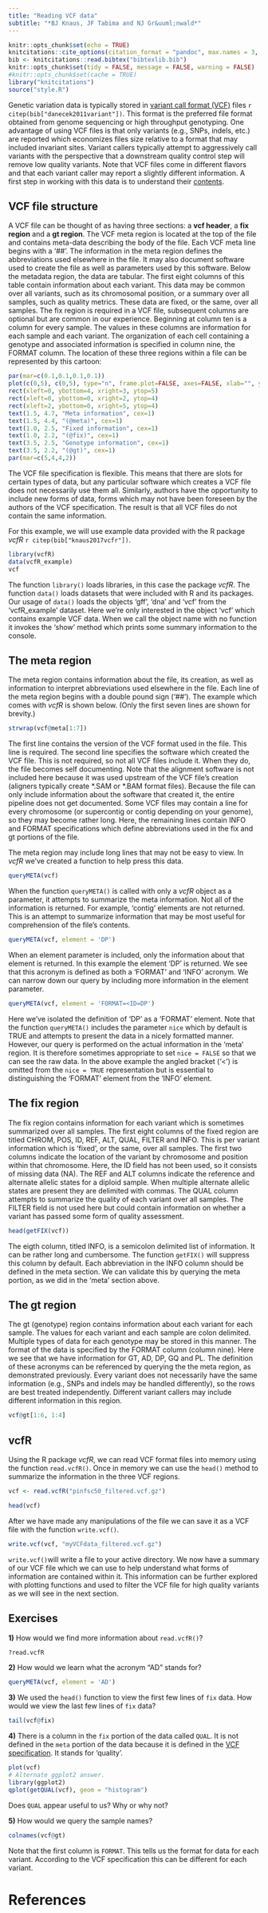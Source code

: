 ```yaml
---
title: "Reading VCF data"
subtitle: "*BJ Knaus, JF Tabima and NJ Gr&uuml;nwald*"
---
```



```r
knitr::opts_chunk$set(echo = TRUE)
knitcitations::cite_options(citation_format = "pandoc", max.names = 3, style = "html", hyperlink = "to.doc")
bib <- knitcitations::read.bibtex("bibtexlib.bib")
knitr::opts_chunk$set(tidy = FALSE, message = FALSE, warning = FALSE)
#knitr::opts_chunk$set(cache = TRUE)
library("knitcitations")
source("style.R")
```


Genetic variation data is typically stored in [variant call format (VCF)](http://samtools.github.io/hts-specs/ "VCF format at hts-specs") files `r citep(bib["danecek2011variant"])`.
This format is the preferred file format obtained from genome sequencing or high throughput genotyping.
One advantage of using VCF files is that only variants (e.g., SNPs, indels, etc.) are reported which economizes files size relative to a format that may included invariant sites.
Variant callers typically attempt to aggressively call variants with the perspective that a downstream quality control step will remove low quality variants.
Note that VCF files come in different flavors and that each variant caller may report a slightly different information.
A first step in working with this data is to understand their [contents](http://vcftools.sourceforge.net/VCF-poster.pdf).

## VCF file structure

A VCF file can be thought of as having three sections: a **vcf header**, a **fix region** and a **gt region**.
The VCF meta region is located at the top of the file and contains meta-data describing the body of the file.
Each VCF meta line begins with a '##'.
The information in the meta region defines the abbreviations used elsewhere in the file.
It may also document software used to create the file as well as parameters used by this software.
Below the metadata region, the data are tabular.
The first eight columns of this table contain information about each variant.
This data may be common over all variants, such as its chromosomal position, or a summary over all samples, such as quality metrics.
These data are fixed, or the same, over all samples.
The fix region is required in a VCF file, subsequent columns are optional but are common in our experience.
Beginning at column ten is a column for every sample.
The values in these columns are information for each sample and each variant.
The organization of each cell containing a genotype and associated information is specified in column nine, the FORMAT column.
The location of these three regions within a file can be represented by this cartoon:


```r
par(mar=c(0.1,0.1,0.1,0.1))
plot(c(0,5), c(0,5), type="n", frame.plot=FALSE, axes=FALSE, xlab="", ylab="")
rect(xleft=0, ybottom=4, xright=3, ytop=5)
rect(xleft=0, ybottom=0, xright=2, ytop=4)
rect(xleft=2, ybottom=0, xright=5, ytop=4)
text(1.5, 4.7, "Meta information", cex=1)
text(1.5, 4.4, "(@meta)", cex=1)
text(1.0, 2.5, "Fixed information", cex=1)
text(1.0, 2.2, "(@fix)", cex=1)
text(3.5, 2.5, "Genotype information", cex=1)
text(3.5, 2.2, "(@gt)", cex=1)
par(mar=c(5,4,4,2))
```


The VCF file specification is flexible.
This means that there are slots for certain types of data, but any particular software which creates a VCF file does not necessarily use them all.
Similarly, authors have the opportunity to include new forms of data, forms which may not have been foreseen by the authors of the VCF specification.
The result is that all VCF files do not contain the same information.


For this example, we will use example data provided with the R package *vcfR* `r citep(bib["knaus2017vcfr"])`.


```r
library(vcfR)
data(vcfR_example)
vcf
```


The function `library()` loads libraries, in this case the package *vcfR*.
The function `data()` loads datasets that were included with R and its packages.
Our usage of `data()` loads the objects 'gff', 'dna' and 'vcf' from the 'vcfR_example' dataset.
Here we're only interested in the object 'vcf' which contains example VCF data.
When we call the object name with no function it invokes the 'show' method which prints some summary information to the console.


## The meta region


The meta region contains information about the file, its creation, as well as information to interpret abbreviations used elsewhere in the file.
Each line of the meta region begins with a double pound sign ('##').
The example which comes with *vcfR* is shown below.
(Only the first seven lines are shown for brevity.)


```r
strwrap(vcf@meta[1:7])
```


The first line contains the version of the VCF format used in the file.
This line is required.
The second line specifies the software which created the VCF file.
This is not required, so not all VCF files include it.
When they do, the file becomes self documenting.
Note that the alignment software is not included here because it was used upstream of the VCF file's creation (aligners typically create \*.SAM or \*.BAM format files).
Because the file can only include information about the software that created it, the entire pipeline does not get documented.
Some VCF files may contain a line for every chromosome (or supercontig or contig depending on your genome), so they may become rather long.
Here, the remaining lines contain INFO and FORMAT specifications which define abbreviations used in the fix and gt portions of the file.


The meta region may include long lines that may not be easy to view.
In *vcfR* we've created a function to help press this data.


```r
queryMETA(vcf)
```


When the function `queryMETA()` is called with only a *vcfR* object as a parameter, it attempts to summarize the meta information.
Not all of the information is returned.
For example, 'contig' elements are not returned.
This is an attempt to summarize information that may be most useful for comprehension of the file's contents.


```r
queryMETA(vcf, element = 'DP')
```


When an element parameter is included, only the information about that element is returned.
In this example the element 'DP' is returned.
We see that this acronym is defined as both a 'FORMAT' and 'INFO' acronym.
We can narrow down our query by including more information in the element parameter.


```r
queryMETA(vcf, element = 'FORMAT=<ID=DP')
```


Here we've isolated the definition of 'DP' as a 'FORMAT' element.
Note that the function `queryMETA()` includes the parameter `nice` which by default is TRUE and attempts to present the data in a nicely formatted manner.
However, our query is performed on the actual information in the 'meta' region.
It is therefore sometimes appropriate to set `nice = FALSE` so that we can see the raw data.
In the above example the angled bracket ('<') is omitted from the `nice = TRUE` representation but is essential to distinguishing the 'FORMAT' element from the 'INFO' element.


## The fix region

The fix region contains information for each variant which is sometimes summarized over all samples.
The first eight columns of the fixed region are titled CHROM, POS, ID, REF, ALT, QUAL, FILTER and INFO.
This is per variant information which is 'fixed', or the same, over all samples.
The first two columns indicate the location of the variant by chromosome and position within that chromosome.
Here, the ID field has not been used, so it consists of missing data (NA).
The REF and ALT columns indicate the reference and alternate allelic states for a diploid sample.
When multiple alternate allelic states are present they are delimited with commas.
The QUAL column attempts to summarize the quality of each variant over all samples.
The FILTER field is not used here but could contain information on whether a variant has passed some form of quality assessment.


```r
head(getFIX(vcf))
```



The eigth column, titled INFO, is a semicolon delimited list of information.
It can be rather long and cumbersome.
The function `getFIX()` will suppress this column by default.
Each abbreviation in the INFO column should be defined in the meta section.
We can validate this by querying the meta portion, as we did in the 'meta' section above.


## The gt region


The gt (genotype) region contains information about each variant for each sample.
The values for each variant and each sample are colon delimited.
Multiple types of data for each genotype may be stored in this manner.
The format of the data is specified by the FORMAT column (column nine).
Here we see that we have information for GT, AD, DP, GQ and PL.
The definition of these acronyms can be referenced by querying the the meta region, as demonstrated previously.
Every variant does not necessarily have the same information (e.g., SNPs and indels may be handled differently), so the rows are best treated independently.
Different variant callers may include different information in this region.


```r
vcf@gt[1:6, 1:4]
```




## vcfR


Using the R package *vcfR*, we can read VCF format files into memory using the function `read.vcfR()`.
Once in memory we can use the `head()` method to summarize the information in the three VCF regions.


```r
vcf <- read.vcfR("pinfsc50_filtered.vcf.gz")
```


```r
head(vcf)
```


After we have made any manipulations of the file we can save it as a VCF file with the function `write.vcf()`.


```r
write.vcf(vcf, "myVCFdata_filtered.vcf.gz")
```


`write.vcf()`will write a file to your active directory.
We now have a summary of our VCF file which we can use to help understand what forms of information are contained within it.
This information can be further explored with plotting functions and used to filter the VCF file for high quality variants as we will see in the next section.


## Exercises


**1)** How would we find more information about `read.vcfR()`?

```r
?read.vcfR
```


**2)** How would we learn what the acronym "AD" stands for?


```r
queryMETA(vcf, element = 'AD')
```


**3)** We used the `head()` function to view the first few lines of `fix` data.
How would we view the last few lines of `fix` data?


```r
tail(vcf@fix)
```

**4)** There is a column in the `fix` portion of the data called `QUAL`.
It is not defined in the `meta` portion of the data because it is defined in the [VCF specification](http://samtools.github.io/hts-specs/).
It stands for 'quality'.


```r
plot(vcf)
# Alternate ggplot2 answer.
library(ggplot2)
qplot(getQUAL(vcf), geom = "histogram")
```

Does `QUAL` appear useful to us? Why or why not?


**5)** How would we query the sample names?

```r
colnames(vcf@gt)
```

Note that the first column is `FORMAT`.
This tells us the format for data for each variant.
According to the VCF specification this can be different for each variant.


# References

